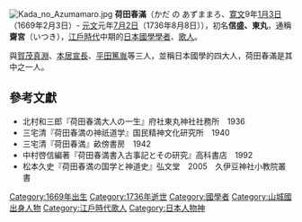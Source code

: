 {{no footnotes|time=2016-01-02T02:35:30+00:00}}
[[File:Kada_no_Azumamaro.jpg|thumb]]
'''荷田春滿'''（かだ の あずままろ、[[寬文|寛文]]9年[[正月初三|1月3日]]（1669年2月3日）- [[元文_(日本)|元文]]元年[[七月初二|7月2日]]（1736年8月8日）），初名'''信盛、東丸'''，通稱'''齋宮'''（いつき），[[江户时代|江戶時代]]中期的[[日本國學|日本國學學者]]、[[歌人|歌人]]。

與[[賀茂真淵|賀茂真淵]]、[[本居宣長|本居宣長]]、[[平田笃胤|平田篤胤]]等三人，並稱日本國學的四大人，荷田春滿是其中之一人。

== 參考文獻 ==
* 北村和三郎『荷田春満大人の一生』府社東丸神社社務所　1936　
* 三宅清『荷田春満の神祇道学』国民精神文化研究所　1940
* 三宅清『荷田春満』畝傍書房　1942
* 中村啓信編著『荷田春満書入古事記とその研究』高科書店　1992
* 松本久史『荷田春満の国学と神道史』弘文堂　2005　久伊豆神社小教院叢書 

[[Category:1669年出生|Category:1669年出生]]
[[Category:1736年逝世|Category:1736年逝世]]
[[Category:國學者|Category:國學者]]
[[Category:山城國出身人物|Category:山城國出身人物]]
[[Category:江戶時代歌人|Category:江戶時代歌人]]
[[Category:日本人物神|Category:日本人物神]]
